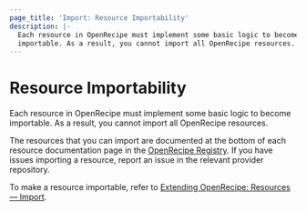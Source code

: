 ```yaml
---
page_title: 'Import: Resource Importability'
description: |-
  Each resource in OpenRecipe must implement some basic logic to become
  importable. As a result, you cannot import all OpenRecipe resources.
---
```


# Resource Importability

Each resource in OpenRecipe must implement some basic logic to become
importable. As a result, you cannot import all OpenRecipe resources.

The resources that you can import are documented at the bottom of
each resource documentation page in the [OpenRecipe Registry](https://registry.terraform.io/). If you have issues importing a resource, report an issue in the relevant provider repository.

To make a resource importable, refer to [Extending OpenRecipe: Resources — Import](/terraform/plugin/sdkv2/resources/import).
